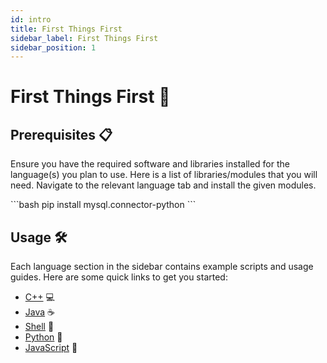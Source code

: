 ```yaml
---
id: intro
title: First Things First
sidebar_label: First Things First
sidebar_position: 1
---
```



# First Things First 🚀

## Prerequisites 📋

Ensure you have the required software and libraries installed for the language(s) you plan to use. Here is a list of libraries/modules that you will need. Navigate to the relevant language tab and install the given modules.

<Tabs>  
  <TabItem value="python" label="Python">
    ```bash
    pip install mysql.connector-python
    ```
  </TabItem> 
</Tabs>


## Usage 🛠️
Each language section in the sidebar contains example scripts and usage guides. Here are some quick links to get you started:

- [C++](docs/c++/intro) 💻
- [Java](docs/java/intro) ☕
- [Shell](docs/shell/intro) 🐚
- [Python](docs/Documentation/Python/01-intro.md) 🐍
- [JavaScript](docs/javascript/intro) 🌟



